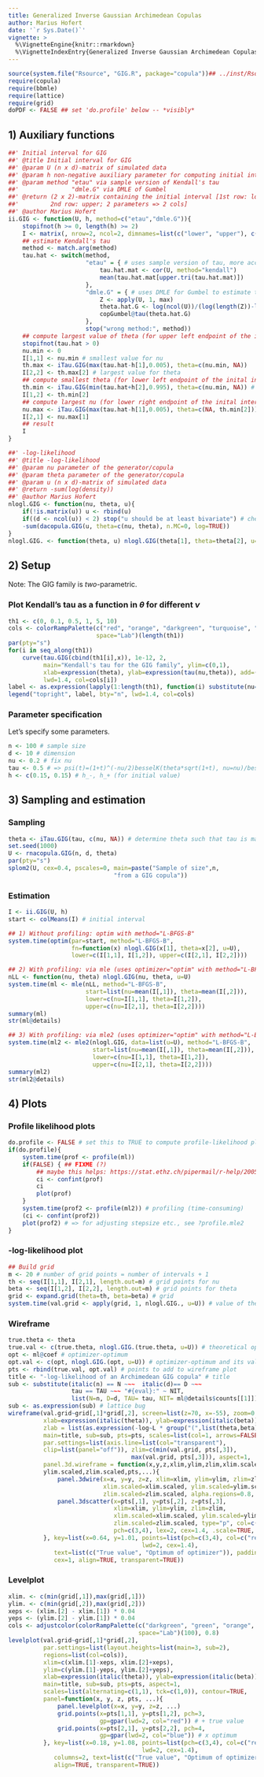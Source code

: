 ```yaml
---
title: Generalized Inverse Gaussian Archimedean Copulas
author: Marius Hofert
date: '`r Sys.Date()`'
vignette: >
  %\VignetteEngine{knitr::rmarkdown}
  %\VignetteIndexEntry{Generalized Inverse Gaussian Archimedean Copulas}
---
```

```r
source(system.file("Rsource", "GIG.R", package="copula"))## ../inst/Rsource/GIG.R
require(copula)
require(bbmle)
require(lattice)
require(grid)
doPDF <- FALSE ## set 'do.profile' below -- *visibly*
```

## 1) Auxiliary functions

```r
##' Initial interval for GIG
##' @title Initial interval for GIG
##' @param U (n x d)-matrix of simulated data
##' @param h non-negative auxiliary parameter for computing initial intervals
##' @param method "etau" via sample version of Kendall's tau
##'               "dmle.G" via DMLE of Gumbel
##' @return (2 x 2)-matrix containing the initial interval [1st row: lower,
##'         2nd row: upper; 2 parameters => 2 cols]
##' @author Marius Hofert
ii.GIG <- function(U, h, method=c("etau","dmle.G")){
    stopifnot(h >= 0, length(h) >= 2)
    I <- matrix(, nrow=2, ncol=2, dimnames=list(c("lower", "upper"), c("nu", "theta")))
    ## estimate Kendall's tau
    method <- match.arg(method)
    tau.hat <- switch(method,
                      "etau" = { # uses sample version of tau, more accurate but slower
                          tau.hat.mat <- cor(U, method="kendall")
                          mean(tau.hat.mat[upper.tri(tau.hat.mat)])
                      },
                      "dmle.G" = { # uses DMLE for Gumbel to estimate tau
                          Z <- apply(U, 1, max)
                          theta.hat.G <- log(ncol(U))/(log(length(Z))-log(sum(-log(Z))))
                          copGumbel@tau(theta.hat.G)
                      },
                      stop("wrong method:", method))
    ## compute largest value of theta (for upper left endpoint of the inital interval)
    stopifnot(tau.hat > 0)
    nu.min <- 0
    I[1,1] <- nu.min # smallest value for nu
    th.max <- iTau.GIG(max(tau.hat-h[1],0.005), theta=c(nu.min, NA))
    I[2,2] <- th.max[2] # largest value for theta
    ## compute smallest theta (for lower left endpoint of the inital interval)
    th.min <- iTau.GIG(min(tau.hat+h[2],0.995), theta=c(nu.min, NA)) # largest attainable tau with 1e-30 is one.m.eps=0.9602
    I[1,2] <- th.min[2]
    ## compute largest nu (for lower right endpoint of the inital interval)
    nu.max <- iTau.GIG(max(tau.hat-h[1],0.005), theta=c(NA, th.min[2]))
    I[2,1] <- nu.max[1]
    ## result
    I
}
```

```r
##' -log-likelihood
##' @title -log-likelihood
##' @param nu parameter of the generator/copula
##' @param theta parameter of the generator/copula
##' @param u (n x d)-matrix of simulated data
##' @return -sum(log(density))
##' @author Marius Hofert
nlogl.GIG <- function(nu, theta, u){
    if(!is.matrix(u)) u <- rbind(u)
    if((d <- ncol(u)) < 2) stop("u should be at least bivariate") # check that d >= 2
    -sum(dacopula.GIG(u, theta=c(nu, theta), n.MC=0, log=TRUE))
}
nlogl.GIG. <- function(theta, u) nlogl.GIG(theta[1], theta=theta[2], u=u) # vectorized version
```

## 2) Setup

Note: The GIG family is *two*-parametric.

### Plot Kendall's tau as a function in $\theta$ for different $\nu$

```r
th1 <- c(0, 0.1, 0.5, 1, 5, 10)
cols <- colorRampPalette(c("red", "orange", "darkgreen", "turquoise", "blue"),
                         space="Lab")(length(th1))
par(pty="s")
for(i in seq_along(th1))
    curve(tau.GIG(cbind(th1[i],x)), 1e-12, 2,
          main="Kendall's tau for the GIG family", ylim=c(0,1),
          xlab=expression(theta), ylab=expression(tau(nu,theta)), add=(i>1),
          lwd=1.4, col=cols[i])
label <- as.expression(lapply(1:length(th1), function(i) substitute(nu==nu., list(nu.=th1[i]))))
legend("topright", label, bty="n", lwd=1.4, col=cols)
```

### Parameter specification

Let's specify some parameters.
```r
n <- 100 # sample size
d <- 10 # dimension
nu <- 0.2 # fix nu
tau <- 0.5 # => psi(t)=(1+t)^(-nu/2)besselK(theta*sqrt(1+t), nu=nu)/besselK(theta, nu=nu) with (nu, theta)=(0.2, 0.0838)
h <- c(0.15, 0.15) # h_-, h_+ (for initial value)
```

## 3) Sampling and estimation

### Sampling

```r
theta <- iTau.GIG(tau, c(nu, NA)) # determine theta such that tau is matched (for given nu)
set.seed(1000)
U <- rnacopula.GIG(n, d, theta)
par(pty="s")
splom2(U, cex=0.4, pscales=0, main=paste("Sample of size",n,
                              "from a GIG copula"))
```

### Estimation

```r
I <- ii.GIG(U, h)
start <- colMeans(I) # initial interval

## 1) Without profiling: optim with method="L-BFGS-B"
system.time(optim(par=start, method="L-BFGS-B",
                  fn=function(x) nlogl.GIG(x[1], theta=x[2], u=U),
                  lower=c(I[1,1], I[1,2]), upper=c(I[2,1], I[2,2])))

## 2) With profiling: via mle (uses optimizer="optim" with method="L-BFGS-B")
nLL <- function(nu, theta) nlogl.GIG(nu, theta, u=U)
system.time(ml <- mle(nLL, method="L-BFGS-B",
                      start=list(nu=mean(I[,1]), theta=mean(I[,2])),
                      lower=c(nu=I[1,1], theta=I[1,2]),
                      upper=c(nu=I[2,1], theta=I[2,2])))
summary(ml)
str(ml@details)

## 3) With profiling: via mle2 (uses optimizer="optim" with method="L-BFGS-B")
system.time(ml2 <- mle2(nlogl.GIG, data=list(u=U), method="L-BFGS-B",
                        start=list(nu=mean(I[,1]), theta=mean(I[,2])),
                        lower=c(nu=I[1,1], theta=I[1,2]),
                        upper=c(nu=I[2,1], theta=I[2,2])))
summary(ml2)
str(ml2@details)
```

## 4) Plots

### Profile likelihood plots

```r
do.profile <- FALSE # set this to TRUE to compute profile-likelihood plots (time-consuming)
if(do.profile){
    system.time(prof <- profile(ml))
    if(FALSE) { ## FIXME (?)
        ## maybe this helps: https://stat.ethz.ch/pipermail/r-help/2005-July/076003.html
        ci <- confint(prof)
        ci
        plot(prof)
    }
    system.time(prof2 <- profile(ml2)) # profiling (time-consuming)
    (ci <- confint(prof2))
    plot(prof2) # => for adjusting stepsize etc., see ?profile.mle2
}
```

### -log-likelihood plot

```r
## Build grid
m <- 20 # number of grid points = number of intervals + 1
th <- seq(I[1,1], I[2,1], length.out=m) # grid points for nu
beta <- seq(I[1,2], I[2,2], length.out=m) # grid points for theta
grid <- expand.grid(theta=th, beta=beta) # grid
system.time(val.grid <- apply(grid, 1, nlogl.GIG., u=U)) # value of the -log-likelihood on the grid
```

### Wireframe

```r
true.theta <- theta
true.val <- c(true.theta, nlogl.GIG.(true.theta, u=U)) # theoretical optimum
opt <- ml@coef # optimizer-optimum
opt.val <- c(opt, nlogl.GIG.(opt, u=U)) # optimizer-optimum and its value
pts <- rbind(true.val, opt.val) # points to add to wireframe plot
title <- "-log-likelihood of an Archimedean GIG copula" # title
sub <- substitute(italic(n) == N ~~~  italic(d)== D ~~~
                  tau == TAU ~~~ "#{eval}:" ~ NIT,
                  list(N=n, D=d, TAU= tau, NIT= ml@details$counts[[1]]))
sub <- as.expression(sub) # lattice bug
wireframe(val.grid~grid[,1]*grid[,2], screen=list(z=70, x=-55), zoom=0.95,
          xlab=expression(italic(theta)), ylab=expression(italic(beta)),
          zlab = list(as.expression(-log~L * group("(",list(theta,beta),")")), rot=90),
          main=title, sub=sub, pts=pts, scales=list(col=1, arrows=FALSE),
          par.settings=list(axis.line=list(col="transparent"),
          clip=list(panel="off")), zlim=c(min(val.grid, pts[,3]),
                                   max(val.grid, pts[,3])), aspect=1,
          panel.3d.wireframe = function(x,y,z,xlim,ylim,zlim,xlim.scaled,
          ylim.scaled,zlim.scaled,pts,...){
              panel.3dwire(x=x, y=y, z=z, xlim=xlim, ylim=ylim, zlim=zlim,
                           xlim.scaled=xlim.scaled, ylim.scaled=ylim.scaled,
                           zlim.scaled=zlim.scaled, alpha.regions=0.8, ...)
              panel.3dscatter(x=pts[,1], y=pts[,2], z=pts[,3],
                              xlim=xlim, ylim=ylim, zlim=zlim,
                              xlim.scaled=xlim.scaled, ylim.scaled=ylim.scaled,
                              zlim.scaled=zlim.scaled, type="p", col=c("red","blue"),
                              pch=c(3,4), lex=2, cex=1.4, .scale=TRUE, ...)
          }, key=list(x=0.64, y=1.01, points=list(pch=c(3,4), col=c("red","blue"),
                                      lwd=2, cex=1.4),
             text=list(c("True value", "Optimum of optimizer")), padding.text=3,
             cex=1, align=TRUE, transparent=TRUE))
```

### Levelplot

```r
xlim. <- c(min(grid[,1]),max(grid[,1]))
ylim. <- c(min(grid[,2]),max(grid[,2]))
xeps <- (xlim.[2] - xlim.[1]) * 0.04
yeps <- (ylim.[2] - ylim.[1]) * 0.04
cols <- adjustcolor(colorRampPalette(c("darkgreen", "green", "orange", "yellow"),
                                     space="Lab")(100), 0.8)
levelplot(val.grid~grid[,1]*grid[,2],
          par.settings=list(layout.heights=list(main=3, sub=2),
          regions=list(col=cols)),
          xlim=c(xlim.[1]-xeps, xlim.[2]+xeps),
          ylim=c(ylim.[1]-yeps, ylim.[2]+yeps),
          xlab=expression(italic(theta)), ylab=expression(italic(beta)),
          main=title, sub=sub, pts=pts, aspect=1,
          scales=list(alternating=c(1,1), tck=c(1,0)), contour=TRUE,
          panel=function(x, y, z, pts, ...){
              panel.levelplot(x=x, y=y, z=z, ...)
              grid.points(x=pts[1,1], y=pts[1,2], pch=3,
                          gp=gpar(lwd=2, col="red")) # + true value
              grid.points(x=pts[2,1], y=pts[2,2], pch=4,
                          gp=gpar(lwd=2, col="blue")) # x optimum
          }, key=list(x=0.18, y=1.08, points=list(pch=c(3,4), col=c("red","blue"),
                                      lwd=2, cex=1.4),
             columns=2, text=list(c("True value", "Optimum of optimizer")),
             align=TRUE, transparent=TRUE))
```
